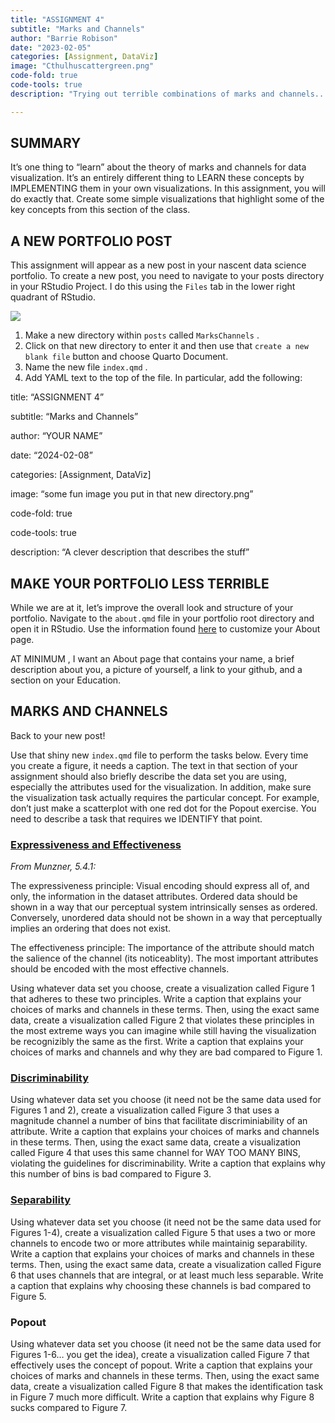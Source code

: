 ```yaml
---
title: "ASSIGNMENT 4"
subtitle: "Marks and Channels"
author: "Barrie Robison"
date: "2023-02-05"
categories: [Assignment, DataViz]
image: "Cthulhuscattergreen.png"
code-fold: true
code-tools: true
description: "Trying out terrible combinations of marks and channels... for learning!"

---
```


## SUMMARY

It's one thing to "learn" about the theory of marks and channels for data visualization. It's an entirely different thing to LEARN these concepts by IMPLEMENTING them in your own visualizations. In this assignment, you will do exactly that. Create some simple visualizations that highlight some of the key concepts from this section of the class.

## A NEW PORTFOLIO POST

This assignment will appear as a new post in your nascent data science portfolio. To create a new post, you need to navigate to your posts directory in your RStudio Project. I do this using the `Files` tab in the lower right quadrant of RStudio.

![](filestab.png)

1.  Make a new directory within `posts` called `MarksChannels` .
2.  Click on that new directory to enter it and then use that `create a new blank file` button and choose Quarto Document.
3.  Name the new file `index.qmd` .
4.  Add YAML text to the top of the file. In particular, add the following:

title: "ASSIGNMENT 4"

subtitle: "Marks and Channels"

author: "YOUR NAME"

date: "2024-02-08"

categories: \[Assignment, DataViz\]

image: "some fun image you put in that new directory.png"

code-fold: true

code-tools: true

description: "A clever description that describes the stuff"

## MAKE YOUR PORTFOLIO LESS TERRIBLE

While we are at it, let's improve the overall look and structure of your portfolio. Navigate to the `about.qmd` file in your portfolio root directory and open it in RStudio. Use the information found [here](https://quarto.org/docs/websites/website-about.html) to customize your About page.

[AT MINIMUM]{.red} , I want an About page that contains your name, a brief description about you, a picture of yourself, a link to your github, and a section on your Education.

## MARKS AND CHANNELS

Back to your new post!

Use that shiny new `index.qmd` file to perform the tasks below. Every time you create a figure, it needs a caption. The text in that section of your assignment should also briefly describe the data set you are using, especially the attributes used for the visualization. In addition, make sure the visualization task actually requires the particular concept. For example, don't just make a scatterplot with one red dot for the Popout exercise. You need to describe a task that requires we IDENTIFY that point.

### [Expressiveness and Effectiveness](../L4-Marks-Channels/index.qmd##CHOOSING%20CHANNELS)

*From Munzner, 5.4.1:*

[The expressiveness principle:]{.red} Visual encoding should express all of, and only, the information in the dataset attributes. Ordered data should be shown in a way that our perceptual system intrinsically senses as ordered. Conversely, unordered data should not be shown in a way that perceptually implies an ordering that does not exist.

[The effectiveness principle:]{.red} The importance of the attribute should match the salience of the channel (its noticeablity). The most important attributes should be encoded with the most effective channels.

Using whatever data set you choose, create a visualization called Figure 1 that adheres to these two principles. Write a caption that explains your choices of marks and channels in these terms. Then, using the exact same data, create a visualization called Figure 2 that violates these principles in the most extreme ways you can imagine while still having the visualization be recognizibly the same as the first. Write a caption that explains your choices of marks and channels and why they are bad compared to Figure 1.

### [Discriminability](../L4-Marks-Channels/index.qmd#DISCRIMINABILITY)

Using whatever data set you choose (it need not be the same data used for Figures 1 and 2), create a visualization called Figure 3 that uses a magnitude channel a number of bins that facilitate discriminiability of an attribute. Write a caption that explains your choices of marks and channels in these terms. Then, using the exact same data, create a visualization called Figure 4 that uses this same channel for WAY TOO MANY BINS, violating the guidelines for discriminability. Write a caption that explains why this number of bins is bad compared to Figure 3.

### [Separability](../L4-Marks-Channels/index.qmd#SEPARABILITY%20VS%20INTEGRALITY)

Using whatever data set you choose (it need not be the same data used for Figures 1-4), create a visualization called Figure 5 that uses a two or more channels to encode two or more attributes while maintainig separability. Write a caption that explains your choices of marks and channels in these terms. Then, using the exact same data, create a visualization called Figure 6 that uses channels that are integral, or at least much less separable. Write a caption that explains why choosing these channels is bad compared to Figure 5.

### Popout

Using whatever data set you choose (it need not be the same data used for Figures 1-6... you get the idea), create a visualization called Figure 7 that effectively uses the concept of popout. Write a caption that explains your choices of marks and channels in these terms. Then, using the exact same data, create a visualization called Figure 8 that makes the identification task in Figure 7 much more difficult. Write a caption that explains why Figure 8 sucks compared to Figure 7.
